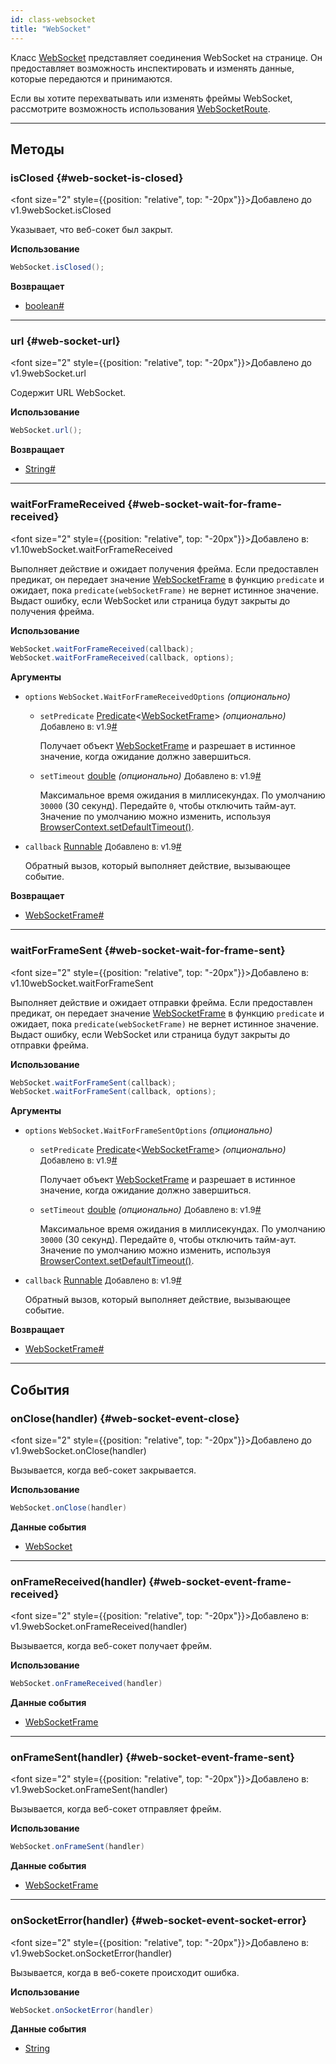 ```yaml
---
id: class-websocket
title: "WebSocket"
---
```



Класс [WebSocket] представляет соединения WebSocket на странице. Он предоставляет возможность инспектировать и изменять данные, которые передаются и принимаются.

Если вы хотите перехватывать или изменять фреймы WebSocket, рассмотрите возможность использования [WebSocketRoute].


---

## Методы

### isClosed {#web-socket-is-closed}

<font size="2" style={{position: "relative", top: "-20px"}}>Добавлено до v1.9</font><x-search>webSocket.isClosed</x-search>

Указывает, что веб-сокет был закрыт.

**Использование**

```java
WebSocket.isClosed();
```

**Возвращает**
- [boolean]<a aria-hidden="true" tabIndex="-1" class="list-anchor-link" id="web-socket-is-closed-return"/><a href="#web-socket-is-closed-return" class="list-anchor">#</a>

---

### url {#web-socket-url}

<font size="2" style={{position: "relative", top: "-20px"}}>Добавлено до v1.9</font><x-search>webSocket.url</x-search>

Содержит URL WebSocket.

**Использование**

```java
WebSocket.url();
```

**Возвращает**
- [String]<a aria-hidden="true" tabIndex="-1" class="list-anchor-link" id="web-socket-url-return"/><a href="#web-socket-url-return" class="list-anchor">#</a>

---

### waitForFrameReceived {#web-socket-wait-for-frame-received}

<font size="2" style={{position: "relative", top: "-20px"}}>Добавлено в: v1.10</font><x-search>webSocket.waitForFrameReceived</x-search>

Выполняет действие и ожидает получения фрейма. Если предоставлен предикат, он передает значение [WebSocketFrame] в функцию `predicate` и ожидает, пока `predicate(webSocketFrame)` не вернет истинное значение. Выдаст ошибку, если WebSocket или страница будут закрыты до получения фрейма.

**Использование**

```java
WebSocket.waitForFrameReceived(callback);
WebSocket.waitForFrameReceived(callback, options);
```

**Аргументы**
- `options` `WebSocket.WaitForFrameReceivedOptions` *(опционально)*
  - `setPredicate` [Predicate]&lt;[WebSocketFrame]&gt; *(опционально)* <font size="2">Добавлено в: v1.9</font><a aria-hidden="true" tabIndex="-1" class="list-anchor-link" id="web-socket-wait-for-frame-received-option-predicate"/><a href="#web-socket-wait-for-frame-received-option-predicate" class="list-anchor">#</a>
    
    Получает объект [WebSocketFrame] и разрешает в истинное значение, когда ожидание должно завершиться.
  - `setTimeout` [double] *(опционально)* <font size="2">Добавлено в: v1.9</font><a aria-hidden="true" tabIndex="-1" class="list-anchor-link" id="web-socket-wait-for-frame-received-option-timeout"/><a href="#web-socket-wait-for-frame-received-option-timeout" class="list-anchor">#</a>
    
    Максимальное время ожидания в миллисекундах. По умолчанию `30000` (30 секунд). Передайте `0`, чтобы отключить тайм-аут. Значение по умолчанию можно изменить, используя [BrowserContext.setDefaultTimeout()](/api/class-browsercontext.mdx#browser-context-set-default-timeout).
- `callback` [Runnable] <font size="2">Добавлено в: v1.9</font><a aria-hidden="true" tabIndex="-1" class="list-anchor-link" id="web-socket-wait-for-frame-received-option-callback"/><a href="#web-socket-wait-for-frame-received-option-callback" class="list-anchor">#</a>
  
  Обратный вызов, который выполняет действие, вызывающее событие.

**Возвращает**
- [WebSocketFrame]<a aria-hidden="true" tabIndex="-1" class="list-anchor-link" id="web-socket-wait-for-frame-received-return"/><a href="#web-socket-wait-for-frame-received-return" class="list-anchor">#</a>

---

### waitForFrameSent {#web-socket-wait-for-frame-sent}

<font size="2" style={{position: "relative", top: "-20px"}}>Добавлено в: v1.10</font><x-search>webSocket.waitForFrameSent</x-search>

Выполняет действие и ожидает отправки фрейма. Если предоставлен предикат, он передает значение [WebSocketFrame] в функцию `predicate` и ожидает, пока `predicate(webSocketFrame)` не вернет истинное значение. Выдаст ошибку, если WebSocket или страница будут закрыты до отправки фрейма.

**Использование**

```java
WebSocket.waitForFrameSent(callback);
WebSocket.waitForFrameSent(callback, options);
```

**Аргументы**
- `options` `WebSocket.WaitForFrameSentOptions` *(опционально)*
  - `setPredicate` [Predicate]&lt;[WebSocketFrame]&gt; *(опционально)* <font size="2">Добавлено в: v1.9</font><a aria-hidden="true" tabIndex="-1" class="list-anchor-link" id="web-socket-wait-for-frame-sent-option-predicate"/><a href="#web-socket-wait-for-frame-sent-option-predicate" class="list-anchor">#</a>
    
    Получает объект [WebSocketFrame] и разрешает в истинное значение, когда ожидание должно завершиться.
  - `setTimeout` [double] *(опционально)* <font size="2">Добавлено в: v1.9</font><a aria-hidden="true" tabIndex="-1" class="list-anchor-link" id="web-socket-wait-for-frame-sent-option-timeout"/><a href="#web-socket-wait-for-frame-sent-option-timeout" class="list-anchor">#</a>
    
    Максимальное время ожидания в миллисекундах. По умолчанию `30000` (30 секунд). Передайте `0`, чтобы отключить тайм-аут. Значение по умолчанию можно изменить, используя [BrowserContext.setDefaultTimeout()](/api/class-browsercontext.mdx#browser-context-set-default-timeout).
- `callback` [Runnable] <font size="2">Добавлено в: v1.9</font><a aria-hidden="true" tabIndex="-1" class="list-anchor-link" id="web-socket-wait-for-frame-sent-option-callback"/><a href="#web-socket-wait-for-frame-sent-option-callback" class="list-anchor">#</a>
  
  Обратный вызов, который выполняет действие, вызывающее событие.

**Возвращает**
- [WebSocketFrame]<a aria-hidden="true" tabIndex="-1" class="list-anchor-link" id="web-socket-wait-for-frame-sent-return"/><a href="#web-socket-wait-for-frame-sent-return" class="list-anchor">#</a>

---

## События

### onClose(handler) {#web-socket-event-close}

<font size="2" style={{position: "relative", top: "-20px"}}>Добавлено до v1.9</font><x-search>webSocket.onClose(handler)</x-search>

Вызывается, когда веб-сокет закрывается.

**Использование**

```java
WebSocket.onClose(handler)
```

**Данные события**
- [WebSocket]

---

### onFrameReceived(handler) {#web-socket-event-frame-received}

<font size="2" style={{position: "relative", top: "-20px"}}>Добавлено в: v1.9</font><x-search>webSocket.onFrameReceived(handler)</x-search>

Вызывается, когда веб-сокет получает фрейм.

**Использование**

```java
WebSocket.onFrameReceived(handler)
```

**Данные события**
- [WebSocketFrame]

---

### onFrameSent(handler) {#web-socket-event-frame-sent}

<font size="2" style={{position: "relative", top: "-20px"}}>Добавлено в: v1.9</font><x-search>webSocket.onFrameSent(handler)</x-search>

Вызывается, когда веб-сокет отправляет фрейм.

**Использование**

```java
WebSocket.onFrameSent(handler)
```

**Данные события**
- [WebSocketFrame]

---

### onSocketError(handler) {#web-socket-event-socket-error}

<font size="2" style={{position: "relative", top: "-20px"}}>Добавлено в: v1.9</font><x-search>webSocket.onSocketError(handler)</x-search>

Вызывается, когда в веб-сокете происходит ошибка.

**Использование**

```java
WebSocket.onSocketError(handler)
```

**Данные события**
- [String]


[APIRequest]: /api/class-apirequest.mdx "APIRequest"
[APIRequestContext]: /api/class-apirequestcontext.mdx "APIRequestContext"
[APIResponse]: /api/class-apiresponse.mdx "APIResponse"
[APIResponseAssertions]: /api/class-apiresponseassertions.mdx "APIResponseAssertions"
[Browser]: /api/class-browser.mdx "Browser"
[BrowserContext]: /api/class-browsercontext.mdx "BrowserContext"
[BrowserType]: /api/class-browsertype.mdx "BrowserType"
[CDPSession]: /api/class-cdpsession.mdx "CDPSession"
[Clock]: /api/class-clock.mdx "Clock"
[ConsoleMessage]: /api/class-consolemessage.mdx "ConsoleMessage"
[Dialog]: /api/class-dialog.mdx "Dialog"
[Download]: /api/class-download.mdx "Download"
[ElementHandle]: /api/class-elementhandle.mdx "ElementHandle"
[FileChooser]: /api/class-filechooser.mdx "FileChooser"
[FormData]: /api/class-formdata.mdx "FormData"
[Frame]: /api/class-frame.mdx "Frame"
[FrameLocator]: /api/class-framelocator.mdx "FrameLocator"
[JSHandle]: /api/class-jshandle.mdx "JSHandle"
[Keyboard]: /api/class-keyboard.mdx "Keyboard"
[Locator]: /api/class-locator.mdx "Locator"
[LocatorAssertions]: /api/class-locatorassertions.mdx "LocatorAssertions"
[Mouse]: /api/class-mouse.mdx "Mouse"
[Page]: /api/class-page.mdx "Page"
[PageAssertions]: /api/class-pageassertions.mdx "PageAssertions"
[Playwright]: /api/class-playwright.mdx "Playwright"
[PlaywrightAssertions]: /api/class-playwrightassertions.mdx "PlaywrightAssertions"
[PlaywrightException]: /api/class-playwrightexception.mdx "PlaywrightException"
[Request]: /api/class-request.mdx "Request"
[RequestOptions]: /api/class-requestoptions.mdx "RequestOptions"
[Response]: /api/class-response.mdx "Response"
[Route]: /api/class-route.mdx "Route"
[Selectors]: /api/class-selectors.mdx "Selectors"
[TimeoutError]: /api/class-timeouterror.mdx "TimeoutError"
[Touchscreen]: /api/class-touchscreen.mdx "Touchscreen"
[Tracing]: /api/class-tracing.mdx "Tracing"
[Video]: /api/class-video.mdx "Video"
[WebError]: /api/class-weberror.mdx "WebError"
[WebSocket]: /api/class-websocket.mdx "WebSocket"
[WebSocketFrame]: /api/class-websocketframe.mdx "WebSocketFrame"
[WebSocketRoute]: /api/class-websocketroute.mdx "WebSocketRoute"
[Worker]: /api/class-worker.mdx "Worker"
[Element]: https://developer.mozilla.org/en-US/docs/Web/API/element "Element"
[EvaluationArgument]: /evaluating.mdx#evaluation-argument "EvaluationArgument"
[Promise]: https://developer.mozilla.org/en-US/docs/Web/JavaScript/Reference/Global_Objects/Promise "Promise"
[iterator]: https://developer.mozilla.org/en-US/docs/Web/JavaScript/Reference/Iteration_protocols "Iterator"
[origin]: https://developer.mozilla.org/en-US/docs/Glossary/Origin "Origin"
[selector]: https://developer.mozilla.org/en-US/docs/Web/CSS/CSS_Selectors "selector"
[Serializable]: https://developer.mozilla.org/en-US/docs/Web/JavaScript/Reference/Global_Objects/JSON/stringify#Description "Serializable"
[UIEvent.detail]: https://developer.mozilla.org/en-US/docs/Web/API/UIEvent/detail "UIEvent.detail"
[UnixTime]: https://en.wikipedia.org/wiki/Unix_time "Unix Time"
[xpath]: https://developer.mozilla.org/en-US/docs/Web/XPath "xpath"

[boolean]: https://docs.oracle.com/javase/tutorial/java/nutsandbolts/datatypes.html "boolean"
[byte&#91;&#93;]: https://docs.oracle.com/javase/tutorial/java/nutsandbolts/datatypes.html "byte[]"
[Consumer]: https://docs.oracle.com/javase/8/docs/api/java/util/function/Consumer.html "Consumer"
[Date]: https://docs.oracle.com/javase/8/docs/api/java/util/Date.html "Date"
[double]: https://docs.oracle.com/javase/tutorial/java/nutsandbolts/datatypes.html "double"
[InputStream]: https://docs.oracle.com/javase/8/docs/api/java/io/InputStream.html "InputStream"
[int]: https://docs.oracle.com/javase/tutorial/java/nutsandbolts/datatypes.html "int"
[long]: https://docs.oracle.com/javase/tutorial/java/nutsandbolts/datatypes.html "long"
[JsonObject]: https://www.javadoc.io/doc/com.google.code.gson/gson/latest/com.google.gson/com/google/gson/JsonObject.html "JsonObject"
[List]: https://docs.oracle.com/javase/8/docs/api/java/util/List.html "List"
[Map]: https://docs.oracle.com/javase/8/docs/api/java/util/Map.html "Map"
[null]: https://docs.oracle.com/javase/specs/jls/se8/html/jls-3.html#jls-3.10.7 "null"
[Object]: https://docs.oracle.com/javase/8/docs/api/java/lang/Object.html "Object"
[Path]: https://docs.oracle.com/javase/8/docs/api/java/nio/file/Path.html "Path"
[Pattern]: https://docs.oracle.com/javase/8/docs/api/java/util/regex/Pattern.html "Pattern"
[Predicate]: https://docs.oracle.com/javase/8/docs/api/java/util/function/Predicate.html "Predicate"
[void]: https://docs.oracle.com/javase/tutorial/java/javaOO/methods.html "void"
[Runnable]: https://docs.oracle.com/javase/8/docs/api/java/lang/Runnable.html "Runnable"
[RuntimeException]: https://docs.oracle.com/javase/8/docs/api/java/lang/RuntimeException.html "RuntimeException"
[String]: https://docs.oracle.com/javase/8/docs/api/java/lang/String.html "String"

[all available image tags]: https://mcr.microsoft.com/en-us/product/playwright/java/about "all available image tags"
[Microsoft Artifact Registry]: https://mcr.microsoft.com/en-us/product/playwright/java/about "Microsoft Artifact Registry"
[Dockerfile.noble]: https://github.com/microsoft/playwright-java/blob/main/utils/docker/Dockerfile.noble "Dockerfile.noble"
